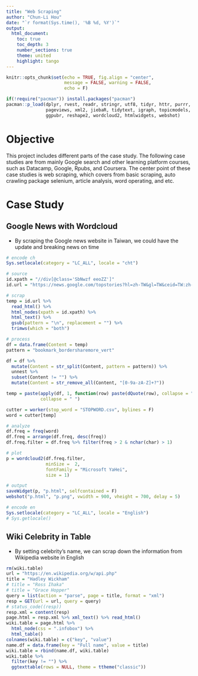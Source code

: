 ```yaml
---
title: "Web Scraping"
author: "Chun-Li Hou"
date: "`r format(Sys.time(), '%B %d, %Y')`"
output: 
  html_document:
    toc: true
    toc_depth: 3
    number_sections: true
    theme: united
    highlight: tango
---
```


```r
knitr::opts_chunk$set(echo = TRUE, fig.align = "center",
                      message = FALSE, warning = FALSE,
                      echo = F)
```

```r
if(!require("pacman")) install.packages("pacman")
pacman::p_load(dplyr, rvest, readr, stringr, utf8, tidyr, httr, purrr,
               pageviews, xml2, jiebaR, tidytext, igraph, topicmodels,
               ggpubr, reshape2, wordcloud2, htmlwidgets, webshot)
```

# Objective

This project includes different parts of the case study. The following case studies are from mainly Google search and other learning platform courses, such as Datacamp, Google, Rpubs, and Coursera. The center point of these case studies is web scraping, which covers from basic scraping, auto crawling package selenium, article analysis, word operating, and etc.

# Case Study

## Google News with Wordcloud

- By scraping the Google news website in Taiwan, we could have the update and breaking news on time

```r
# encode ch
Sys.setlocale(category = "LC_ALL", locale = "cht")

# source
id.xpath = "//div[@class='SbNwzf eeoZZ']"
id.url = "https://news.google.com/topstories?hl=zh-TW&gl=TW&ceid=TW:zh-Hant"

# scrap
temp = id.url %>% 
  read_html() %>% 
  html_nodes(xpath = id.xpath) %>% 
  html_text() %>% 
  gsub(pattern = "\n", replacement = "") %>% 
  trimws(which = "both")

# process
df = data.frame(Content = temp)
pattern = "bookmark_bordersharemore_vert"

df = df %>% 
  mutate(Content = str_split(Content, pattern = pattern)) %>% 
  unnest %>% 
  subset(Content != "") %>% 
  mutate(Content = str_remove_all(Content, "[0-9a-zA-Z]+?"))

temp = paste(apply(df, 1, function(row) paste(dQuote(row), collapse = " ")),
             collapse = " ")

cutter = worker(stop_word = "STOPWORD.csv", bylines = F)
word = cutter[temp]

# analyze
df.freq = freq(word)
df.freq = arrange(df.freq, desc(freq))
df.freq.filter = df.freq %>% filter(freq > 2 & nchar(char) > 1)

# plot
p = wordcloud2(df.freq.filter,
               minSize =  2, 
               fontFamily = "Microsoft YaHei",
               size = 1)

# output
saveWidget(p, "p.html", selfcontained = F)
webshot("p.html", "p.png", vwidth = 900, vheight = 700, delay = 5)

# encode en
Sys.setlocale(category = "LC_ALL", locale = "English")
# Sys.getlocale()
```

## Wiki Celebrity in Table

- By setting celebrity's name, we can scrap down the information from Wikipedia website in English

```r
rm(wiki.table)
url = "https://en.wikipedia.org/w/api.php"
title = "Hadley Wickham"
# title = "Ross Ihaka"
# title = "Grace Hopper"
query = list(action = "parse", page = title, format = "xml")
resp = GET(url = url, query = query)
# status_code((resp))
resp.xml = content(resp)
page.html = resp.xml %>% xml_text() %>% read_html()
wiki.table = page.html %>% 
  html_node(css = ".infobox") %>% 
  html_table()
colnames(wiki.table) = c("key", "value")
name.df = data.frame(key = "Full name", value = title)
wiki.table = rbind(name.df, wiki.table)
wiki.table %>%
  filter(key != "") %>%
  ggtexttable(rows = NULL, theme = ttheme("classic"))
```
